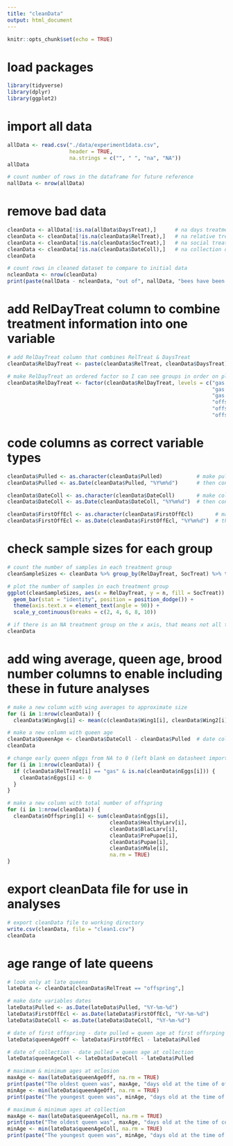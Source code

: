 ```yaml
---
title: "cleanData"
output: html_document
---
```


```r
knitr::opts_chunk$set(echo = TRUE)
```

# load packages
```r
library(tidyverse)
library(dplyr)
library(ggplot2)
```

# import all data
```r
allData <- read.csv("./data/experiment1data.csv", 
                    header = TRUE,
                    na.strings = c("", " ", "na", "NA"))
allData

# count number of rows in the dataframe for future reference
nallData <- nrow(allData)
```

# remove bad data
```r
cleanData <- allData[!is.na(allData$DaysTreat),]      # na days treatment
cleanData <- cleanData[!is.na(cleanData$RelTreat),]   # na relative treatment
cleanData <- cleanData[!is.na(cleanData$SocTreat),]   # na social treatment
cleanData <- cleanData[!is.na(cleanData$DateColl),]   # na collection date
cleanData

# count rows in cleaned dataset to compare to initial data
ncleanData <- nrow(cleanData)
print(paste(nallData - ncleanData, "out of", nallData, "bees have been removed due to NA values treatment and collection day, unreplicated collection dates, and experimental error/inconsistencies", sep = " "))
```

# add RelDayTreat column to combine treatment information into one variable
```r
# add RelDayTreat column that combines RelTreat & DaysTreat
cleanData$RelDayTreat <- paste(cleanData$RelTreat, cleanData$DaysTreat)

# make RelDayTreat an ordered factor so I can see groups in order on plots
cleanData$RelDayTreat <- factor(cleanData$RelDayTreat, levels = c("gas 1",
                                                                  "gas 4", 
                                                                  "gas 7",
                                                                  "offspring 1",
                                                                  "offspring 4", 
                                                                  "offspring 7"))
```

# code columns as correct variable types
```r
cleanData$Pulled <- as.character(cleanData$Pulled)           # make pulled date a character first (was previously integer)
cleanData$Pulled <- as.Date(cleanData$Pulled, "%Y%m%d")      # then convert pulled to date

cleanData$DateColl <- as.character(cleanData$DateColl)       # make collection date a character first (was previously integer)
cleanData$DateColl <- as.Date(cleanData$DateColl, "%Y%m%d")  # then convert to date

cleanData$FirstOffEcl <- as.character(cleanData$FirstOffEcl)       # make mate date a character first (was previously integer)
cleanData$FirstOffEcl <- as.Date(cleanData$FirstOffEcl, "%Y%m%d")  # then convert to date
```

# check sample sizes for each group
```r
# count the number of samples in each treatment group
cleanSampleSizes <- cleanData %>% group_by(RelDayTreat, SocTreat) %>% tally()

# plot the number of samples in each treatment group
ggplot(cleanSampleSizes, aes(x = RelDayTreat, y = n, fill = SocTreat)) +
  geom_bar(stat = "identity", position = position_dodge()) + 
  theme(axis.text.x = element_text(angle = 90)) +
  scale_y_continuous(breaks = c(2, 4, 6, 8, 10))

# if there is an NA treatment group on the x axis, that means not all treatment groups were included in the factor list in the previous chunk
cleanData

```

# add wing average, queen age, brood number columns to enable including these in future analyses
```r
# make a new column with wing averages to approximate size
for (i in 1:nrow(cleanData)) {
  cleanData$WingAvg[i] <- mean(c(cleanData$Wing1[i], cleanData$Wing2[i]), na.rm = TRUE) }

# make a new column with queen age
cleanData$QueenAge <- cleanData$DateColl - cleanData$Pulled  # date collected - date pulled = queen age at collection
cleanData

# change early queen nEggs from NA to 0 (left blank on datasheet imported as NA, but really they should be 0)
for (i in 1:nrow(cleanData)) {
  if (cleanData$RelTreat[i] == "gas" & is.na(cleanData$nEggs[i])) {
    cleanData$nEggs[i] <- 0
  }
}

# make a new column with total number of offspring
for (i in 1:nrow(cleanData)) {
  cleanData$nOffspring[i] <- sum(cleanData$nEggs[i],
                                 cleanData$HealthyLarv[i],
                                 cleanData$BlacLarv[i],
                                 cleanData$PrePupae[i],
                                 cleanData$Pupae[i],
                                 cleanData$nMale[i],
                                 na.rm = TRUE)
}
```

# export cleanData file for use in analyses
```r
# export cleanData file to working directory
write.csv(cleanData, file = "clean1.csv")
cleanData
```

# age range of late queens
```r
# look only at late queens
lateData <- cleanData[cleanData$RelTreat == "offspring",]

# make date variables dates
lateData$Pulled <- as.Date(lateData$Pulled, "%Y-%m-%d")
lateData$FirstOffEcl <- as.Date(lateData$FirstOffEcl, "%Y-%m-%d")
lateData$DateColl <- as.Date(lateData$DateColl, "%Y-%m-%d")

# date of first offspring - date pulled = queen age at first offsrping
lateData$queenAgeOff <- lateData$FirstOffEcl - lateData$Pulled

# date of collection - date pulled = queen age at collection
lateData$queenAgeColl <- lateData$DateColl - lateData$Pulled

# maximum & minimum ages at eclosion
maxAge <- max(lateData$queenAgeOff, na.rm = TRUE)
print(paste("The oldest queen was", maxAge, "days old at the time of offspring eclosion.", sep = " "))
minAge <- min(lateData$queenAgeOff, na.rm = TRUE)
print(paste("The youngest queen was", minAge, "days old at the time of offspring eclosion.", sep = " "))

# maximum & minimum ages at collection
maxAge <- max(lateData$queenAgeColl, na.rm = TRUE)
print(paste("The oldest queen was", maxAge, "days old at the time of colleciton.", sep = " "))
minAge <- min(lateData$queenAgeColl, na.rm = TRUE)
print(paste("The youngest queen was", minAge, "days old at the time of collection.", sep = " "))
```
